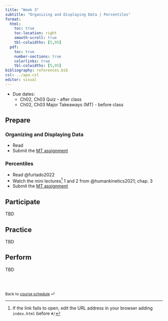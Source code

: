 ```yaml
---
title: "Week 3"
subtitle: "Organizing and Displaying Data | Percentiles"
format: 
  html:
    toc: true
    toc-location: right
    smooth-scroll: true
    tbl-colwidths: [5,95]
  pdf:
    toc: true
    number-sections: true
    colorlinks: true
    tbl-colwidths: [5,95]
bibliography: references.bib
csl: ../apa.csl
editor: visual
---
```


::: callout-important
-   Due dates:
    -   Ch02, Ch03 Quiz - after class
    -   Ch02, Ch03 Major Takeaways (MT) - before class
:::

## Prepare

### Organizing and Displaying Data

-   Read
-   Submit the [MT assignment](https://canvas.csun.edu)

### Percentiles

-   Read @furtado2022
-   Watch the mini lectures[^1] 1 and 2 from @humankinetics2021; chap. 3
-   Submit the [MT assignment](https://canvas.csun.edu)

[^1]: If the link fails to open, edit the URL address in your browser adding `index.html` before `#/`

## Participate

TBD

## Practice

TBD

## Perform

TBD

<br><br>

::: {style="font-size: 0.875em;"}
Back to [course schedule](/ "Course schedule") ⏎
:::
